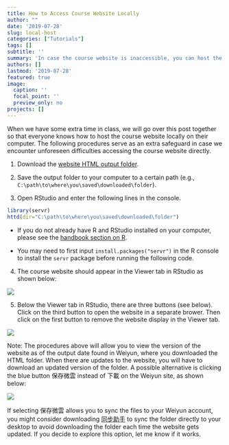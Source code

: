 ```yaml
---
title: How to Access Course Website Locally
author: ""
date: '2019-07-28'
slug: local-host
categories: ["Tutorials"]
tags: []
subtitle: ''
summary: 'In case the course website is inaccessible, you can host the site locally on your computer with these steps.'
authors: []
lastmod: '2019-07-28'
featured: true
image:
  caption: ''
  focal_point: ''
  preview_only: no
projects: []
---
```


When we have some extra time in class, we will go over this post together so that everyone knows how to host the course website locally on their computer. The following procedures serve as an extra safeguard in case we encounter unforeseen difficulties accessing the course website directly.

1. Download the [website HTML output folder](/project/local-host/).

2. Save the output folder to your computer to a certain path (e.g., `C:\path\to\where\you\saved\downloaded\folder`).

3. Open RStudio and enter the following lines in the console. 

```r
library(servr)
httd(dir="C:\path\to\where\you\saved\downloaded\folder")
```

  * If you do not already have R and RStudio installed on your computer, please see the [handbook section on R](/handbook/data-programming.html#r).
  
  * You may need to first input `install.packages("servr")` in the R console to install the `servr` package before running the following code.

4. The course website should appear in the Viewer tab in RStudio as shown below:

![](/img/post/local-host-r-viewer.png)

5. Below the Viewer tab in RStudio, there are three buttons (see below). Click on the third button to open the website in a separate brower. Then click on the first button to remove the website display in the Viewer tab.

![](/img/post/local-host-r-viewer-buttons.png)

Note: The procedures above will allow you to view the version of the website as of the output date found in Weiyun, where you downloaded the HTML folder. When there are updates to the website, you will have to download an updated version of the folder. A possible alternative is clicking the blue button 保存微雲 instead of 下載 on the Weiyun site, as shown below:

![](/img/post/local-host-weiyun.png)

If selecting 保存微雲 allows you to sync the files to your Weiyun account, you might consider downloading [同步助手](https://www.weiyun.com/download.html) to sync the folder directly to your desktop to avoid downloading the folder each time the website gets updated. If you decide to explore this option, let me know if it works.
